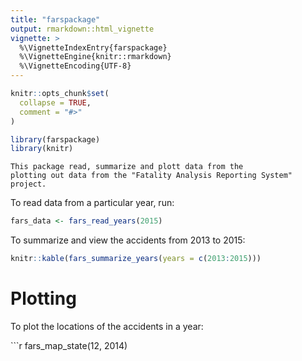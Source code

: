 ```yaml
---
title: "farspackage"
output: rmarkdown::html_vignette
vignette: >
  %\VignetteIndexEntry{farspackage}
  %\VignetteEngine{knitr::rmarkdown}
  %\VignetteEncoding{UTF-8}
---
```


```r
knitr::opts_chunk$set(
  collapse = TRUE,
  comment = "#>"
)
```

```r
library(farspackage)
library(knitr)
```

	This package read, summarize and plott data from the  
	plotting out data from the "Fatality Analysis Reporting System" project.

To read data from a particular year, run:

```r
fars_data <- fars_read_years(2015)
```

To summarize and view the accidents from 2013 to 2015:

```r
knitr::kable(fars_summarize_years(years = c(2013:2015))) 
```

# Plotting 
To plot the locations of the accidents in a year:

```r
fars_map_state(12, 2014)
